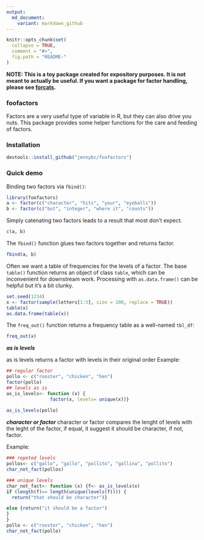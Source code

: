 ```yaml
---
output:
  md_document:
    variant: markdown_github
---
```


<!-- README.md is generated from README.Rmd. Please edit that file -->

```r
knitr::opts_chunk$set(
  collapse = TRUE,
  comment = "#>",
  fig.path = "README-"
)
```

**NOTE: This is a toy package created for expository purposes. It is not meant to actually be useful. If you want a package for factor handling, please see [forcats](https://cran.r-project.org/package=forcats).**

### foofactors

Factors are a very useful type of variable in R, but they can also drive you nuts. This package provides some helper functions for the care and feeding of factors.

### Installation

```r
devtools::install_github("jennybc/foofactors")
```
  
### Quick demo

Binding two factors via `fbind()`:

```r
library(foofactors)
a <- factor(c("character", "hits", "your", "eyeballs"))
b <- factor(c("but", "integer", "where it", "counts"))
```

Simply catenating two factors leads to a result that most don't expect.

```r
c(a, b)
```

The `fbind()` function glues two factors together and returns factor.

```r
fbind(a, b)
```

Often we want a table of frequencies for the levels of a factor. The base `table()` function returns an object of class `table`, which can be inconvenient for downstream work. Processing with `as.data.frame()` can be helpful but it's a bit clunky.

```r
set.seed(1234)
x <- factor(sample(letters[1:5], size = 100, replace = TRUE))
table(x)
as.data.frame(table(x))
```

The `freq_out()` function returns a frequency table as a well-named `tbl_df`:

```r
freq_out(x)
```

***as is levels***

as is levels returns a factor with levels in their original order
Example:

```r
## regular factor
pollo <- c("rooster", "chicken", "hen")
factor(pollo)
## levels as is
as_is_levels<- function (x) {
                factor(x, levels= unique(x))}
  
as_is_levels(pollo)
```

***character or factor***
character or factor compares the lenght of levels with the leght of the factor, if equal, it suggest it should be character, if not, factor.

Example:

```r
### repeted levels
pollos<- c("gallo", "gallo", "pollito", "gallina", "pollito")
char_not_fact(pollos)

### unique levels
char_not_fact<- function (x) {f<- as_is_levels(x)
if (length(f)== length(unique(levels(f)))) {
  return("that should be character")}

else {return("it should be a factor")
}
}
pollo <- c("rooster", "chicken", "hen")
char_not_fact(pollo)
```








